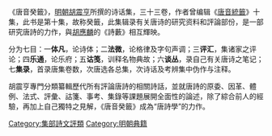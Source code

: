 《唐音癸籤》，[[明朝|明朝]][[胡震亨|胡震亨]]所撰的诗话集，三十三卷，作者曾编辑《[[唐音統籤|唐音統籤]]》十集，此书是第十集，故称癸籤，此集辑录有关唐诗的研究资料和評論部份，是一部研究唐詩的力作，與[[胡應麟|胡應麟]]的《詩藪》相互輝映。

分为七目：一'''体凡'''，论诗体；二'''法微'''，论格律及字句声调；三'''评汇'''，集诸家之评论；四'''乐通'''，论乐府；五'''诂笺'''，训释名物典故；六'''谈丛'''，录自己有关唐诗之笔记；七'''集录'''，首录唐集卷数，次唐选各总集，次诗话及考辨集中伪作与注释。

胡震亨專門分類纂輯歷代所有評論唐詩的相關詩話，並就唐詩的原委、因革、體例、法式、評彙、詁箋、事考、集錄等課題展開全面性的論述，除了綜合前人的經驗，再加上自己獨特之見解，《唐音癸籤》成為“唐詩學”的力作。

[[Category:集部詩文評類|Category:集部詩文評類]]
[[Category:明朝典籍|Category:明朝典籍]]